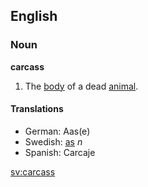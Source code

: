 ==English==
===Noun===
'''carcass'''

#The [[body]] of a dead [[animal]].

====Translations====
*German: Aas(e)
*Swedish: [[as]] ''n''
*Spanish: Carcaje

[[sv:carcass]]